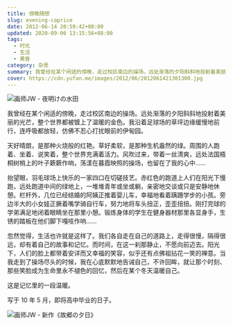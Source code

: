 ```yaml
---
title: 傍晚随想
slug: evening-caprice
date: 2012-06-14 20:59:42+08:00
updated: 2020-09-06 13:15:56+08:00
tags:
  - 时光
  - 生活
  - 黄昏
category: 杂思
summary: 我曾经在某个闲适的傍晚，走过校区南边的操场。远处渐落的夕阳斜斜地投射着美丽的光芒，整个世界都被镀上了温暖的金色。我沿着足球场的草坪边缘缓慢地前行，连呼吸都放轻，仿佛不忍心打扰眼前的伊甸园。
cover: https://cdn.yufan.me/images/2012/06/2012061421301300.jpg
---
```


![画师JW - 夜明けの水田](https://cdn.yufan.me/images/2012/06/2012061421342000.jpg)

<MusicPlayer id={406238} />

我曾经在某个闲适的傍晚，走过校区南边的操场。远处渐落的夕阳斜斜地投射着美丽的光芒，整个世界都被镀上了温暖的金色。我沿着足球场的草坪边缘缓慢地前行，连呼吸都放轻，仿佛不忍心打扰眼前的伊甸园。

天好晴朗，是那种火烧般的红艳。草好柔软，是那种生机盎然的绿。周围的人跑着、坐着、说笑着，整个世界充满着活力。风吹过来，带着一丝清爽，远处法国梧桐树梢上的叶子簌簌作响，荡漾在暮霞映照的操场，也留在了我的心中……

抬望眼，羽毛球场上快乐的一家四口在切磋技艺。赤红色的跑道上人们在阳光下慢跑，远处跑道中间的绿地上，一堆堆青年或坐或躺，亲密地交谈或只是安静地休憩。栏杆外，几位已经结婚的阿姨正推着婴儿车，幸福地看着蹒跚学步的小孩。旁边半大的小女娃正撅着嘴学骑自行车，努力地将车头扭正，歪歪扭扭。刚打完球的学弟满足地闭着眼睛坐在那里小憩。锻炼身体的学生在健身器材那里各显身手，生锈的踏板在他们脚下嘎吱作响……

忽然觉得，生活也许就是这样了。我们各自走在自己的道路上，走得很慢，隔得很远，却有着自己的故事和记忆。而时间，在这一刹那静止，不愿向前迈去。阳光下，人们的脸上都带着安详而又幸福的笑容，似乎还有点佛祖拈花一笑的禅意。当我走到了操场尽头的时候，我在心底默默地告诫自己，不许回眸，就让那个时刻、那些笑脸成为生命里永不褪色的回忆，然后在某个冬天温暖自己。

这是记忆里的一段温暖。

写于 10 年 5 月，即将高中毕业的日子。

![画师JW - 新作《故郷の夕日》](https://cdn.yufan.me/images/2012/06/2012061421341600.jpg)
